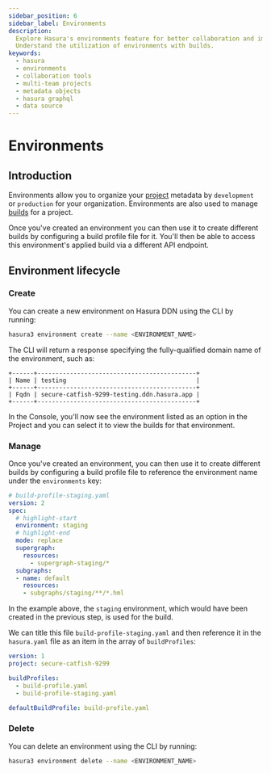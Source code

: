 ```yaml
---
sidebar_position: 6
sidebar_label: Environments
description:
  Explore Hasura's environments feature for better collaboration and improved organization in a multi-team project.
  Understand the utilization of environments with builds.
keywords:
  - hasura
  - environments
  - collaboration tools
  - multi-team projects
  - metadata objects
  - hasura graphql
  - data source
---
```


# Environments

## Introduction

Environments allow you to organize your [project](/ci-cd/projects.mdx) metadata by `development` or `production`
for your organization. Environments are also used to manage [builds](/ci-cd/builds.mdx) for a project.

Once you've created an environment you can then use it to create different builds by configuring a build profile file
for it. You'll then be able to access this environment's applied build via a different API endpoint.

## Environment lifecycle

### Create

You can create a new environment on Hasura DDN using the CLI by running:

```bash
hasura3 environment create --name <ENVIRONMENT_NAME>
```

The CLI will return a response specifying the fully-qualified domain name of the environment, such as:

```text
+------+--------------------------------------------+
| Name | testing                                    |
+------+--------------------------------------------+
| Fqdn | secure-catfish-9299-testing.ddn.hasura.app |
+------+--------------------------------------------+
```

In the Console, you'll now see the environment listed as an option in the Project and you can select it to view the
builds for that environment.

### Manage

Once you've created an environment, you can then use it to create different builds by configuring a build profile
file to reference the environment name under the `environments` key:

```yaml
# build-profile-staging.yaml
version: 2
spec:
  # highlight-start
  environment: staging
  # highlight-end
  mode: replace
  supergraph:
    resources:
      - supergraph-staging/*
  subgraphs:
  - name: default
    resources:
    - subgraphs/staging/**/*.hml
```

In the example above, the `staging` environment, which would have been created in the previous step, is used for the
build.

We can title this file `build-profile-staging.yaml` and then reference it in the `hasura.yaml` file as an item in the
array of `buildProfiles`:

```yaml
version: 1
project: secure-catfish-9299

buildProfiles:
  - build-profile.yaml
  - build-profile-staging.yaml

defaultBuildProfile: build-profile.yaml
```

### Delete

You can delete an environment using the CLI by running:

```bash
hasura3 environment delete --name <ENVIRONMENT_NAME>
```
